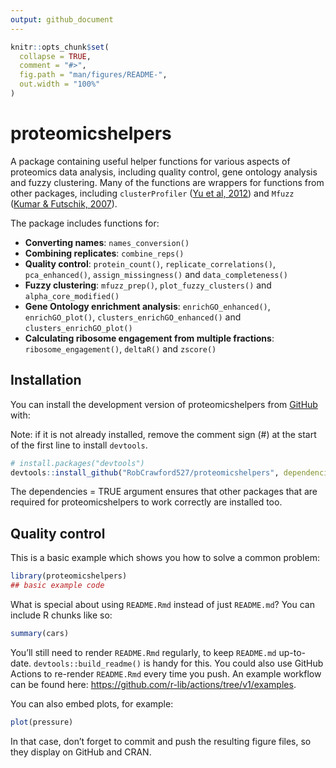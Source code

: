```yaml
---
output: github_document
---
```


<!-- README.md is generated from README.Rmd. Please edit that file -->

```r
knitr::opts_chunk$set(
  collapse = TRUE,
  comment = "#>",
  fig.path = "man/figures/README-",
  out.width = "100%"
)
```

# proteomicshelpers

<!-- badges: start -->
<!-- badges: end -->

A package containing useful helper functions for various aspects of proteomics data analysis, including quality control, gene ontology analysis and fuzzy clustering. Many of the functions are wrappers for functions from other packages, including `clusterProfiler` ([Yu et al, 2012](https://doi.org/10.1089/omi.2011.0118)) and `Mfuzz` ([Kumar & Futschik, 2007](https://doi.org/10.6026%2F97320630002005)).

The package includes functions for:

* **Converting names**: `names_conversion()`
* **Combining replicates**: `combine_reps()`
* **Quality control**: `protein_count()`, `replicate_correlations()`, `pca_enhanced()`, `assign_missingness()` and `data_completeness()`
* **Fuzzy clustering**: `mfuzz_prep()`, `plot_fuzzy_clusters()` and `alpha_core_modified()`
* **Gene Ontology enrichment analysis**: `enrichGO_enhanced()`, `enrichGO_plot()`, `clusters_enrichGO_enhanced()` and `clusters_enrichGO_plot()`
* **Calculating ribosome engagement from multiple fractions**: `ribosome_engagement()`, `deltaR()` and `zscore()`

## Installation

You can install the development version of proteomicshelpers from [GitHub](https://github.com/) with:

Note: if it is not already installed, remove the comment sign (#) at the start of the first line to install `devtools`.

``` r
# install.packages("devtools")
devtools::install_github("RobCrawford527/proteomicshelpers", dependencies = TRUE)
```

The dependencies = TRUE argument ensures that other packages that are required for proteomicshelpers to work correctly are installed too.

## Quality control

This is a basic example which shows you how to solve a common problem:

```r
library(proteomicshelpers)
## basic example code
```

What is special about using `README.Rmd` instead of just `README.md`? You can include R chunks like so:

```r
summary(cars)
```

You'll still need to render `README.Rmd` regularly, to keep `README.md` up-to-date. `devtools::build_readme()` is handy for this. You could also use GitHub Actions to re-render `README.Rmd` every time you push. An example workflow can be found here: <https://github.com/r-lib/actions/tree/v1/examples>.

You can also embed plots, for example:

```r
plot(pressure)
```

In that case, don't forget to commit and push the resulting figure files, so they display on GitHub and CRAN.
